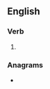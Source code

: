 ==English==

===Verb===
{{head|en|present participle}}

# {{present participle of|belie|lang=en|nocat=1}}

===Anagrams===
* {{anagrams|en|a=begilny|Bingley|beingly}}
